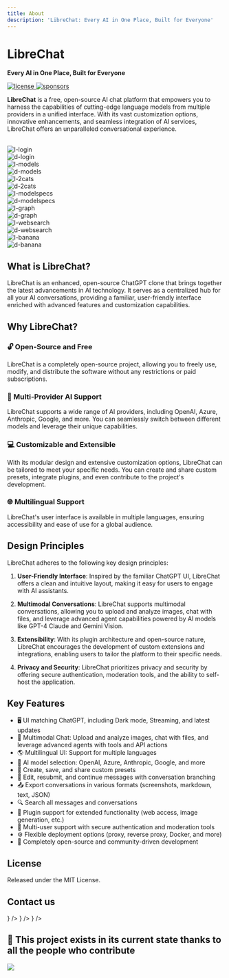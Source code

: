 ```yaml
---
title: About
description: 'LibreChat: Every AI in One Place, Built for Everyone'
---
```



<div style={{ marginBottom: '-10px', marginTop: '20px' }}>
  <LCLogo />
</div>

# LibreChat

**Every AI in One Place, Built for Everyone**

<p className="_flex _h-6 _mt-4 _gap-2">
  <a href="https://github.com/danny-avila/LibreChat/blob/main/LICENSE" target="_blank">
    <img
      alt="license"
      src="https://img.shields.io/github/license/danny-avila/LibreChat?style=for-the-badge&logo=github&logoColor=white&labelColor=000000"
      loading="lazy"
      decoding="async"
    ></img>
  </a>
  <a aria-label="Sponsors" href="https://github.com/sponsors/danny-avila" target="_blank">
    <img
      alt="sponsors"
      src="https://img.shields.io/badge/SPONSORS-red.svg?style=for-the-badge&logo=github-sponsors&logoColor=white&labelColor=000000&logoWidth=20"
      loading="lazy"
      decoding="async"
    ></img>
  </a>
</p>

**LibreChat** is a free, open-source AI chat platform that empowers you to harness the capabilities of cutting-edge language models from multiple providers in a unified interface. With its vast customization options, innovative enhancements, and seamless integration of AI services, LibreChat offers an unparalleled conversational experience.

<div>&nbsp;</div>

<div style={{ maxWidth: '100%', margin: 'auto' }}>
  <Carousel autoplay animationDuration={4000} perView={1}>
    <div style={{ display: 'flex', justifyContent: 'center', alignItems: 'center' }}>
      <div className="image-light-theme">
        <img src="https://github.com/danny-avila/LibreChat/assets/32828263/7fd1602d-6c93-487c-913c-1551e4e5a421" alt="l-login" style={{ maxWidth: '40%', height: 'auto', borderRadius: '20px' }} />
      </div>
      <div className="image-dark-theme">
        <img src="https://github.com/danny-avila/LibreChat/assets/32828263/68407d02-480c-493e-93b1-1c4e2753d4bb" alt="d-login" style={{ maxWidth: '40%', height: 'auto', borderRadius: '20px' }} />
      </div>
    </div>
    <div style={{ display: 'flex', justifyContent: 'center', alignItems: 'center' }}>
      <div className="image-light-theme">
        <img src="https://github.com/danny-avila/LibreChat/assets/32828263/0f231e74-bca5-462a-9ed9-4a8245666ddd" alt="l-models" style={{ maxWidth: '40%', height: 'auto', borderRadius: '20px' }} />
      </div>
      <div className="image-dark-theme">
        <img src="https://github.com/danny-avila/LibreChat/assets/32828263/c11047fd-e297-4063-a3f9-cae7a5d01d59" alt="d-models" style={{ maxWidth: '40%', height: 'auto', borderRadius: '20px' }} />
      </div>
    </div>
    <div style={{ display: 'flex', justifyContent: 'center', alignItems: 'center' }}>
      <div className="image-light-theme">
        <img src="https://github.com/danny-avila/LibreChat/assets/32828263/ca038204-61e7-44ac-9e6a-3a9758928171" alt="l-2cats" style={{ maxWidth: '40%', height: 'auto', borderRadius: '20px' }} />
      </div>
      <div className="image-dark-theme">
        <img src="https://github.com/danny-avila/LibreChat/assets/32828263/7b2552a6-8a00-4f4b-8b32-869f62a7841a" alt="d-2cats" style={{ maxWidth: '40%', height: 'auto', borderRadius: '20px' }} />
      </div>
    </div>
    <div style={{ display: 'flex', justifyContent: 'center', alignItems: 'center' }}>
      <div className="image-light-theme">
        <img src="https://github.com/danny-avila/LibreChat/assets/32828263/7c6b6641-d303-473d-bbdc-befbd0453de3" alt="l-modelspecs" style={{ maxWidth: '40%', height: 'auto', borderRadius: '20px' }} />
      </div>
      <div className="image-dark-theme">
        <img src="https://github.com/danny-avila/LibreChat/assets/32828263/946c4801-07e4-4b87-922b-2152baa60fdf" alt="d-modelspecs" style={{ maxWidth: '40%', height: 'auto', borderRadius: '20px' }} />
      </div>
    </div>
    <div style={{ display: 'flex', justifyContent: 'center', alignItems: 'center' }}>
      <div className="image-light-theme">
        <img src="https://github.com/danny-avila/LibreChat/assets/32828263/936f4823-6c52-449a-bc36-45aa0b8d5971" alt="l-graph" style={{ maxWidth: '40%', height: 'auto', borderRadius: '20px' }} />
      </div>
      <div className="image-dark-theme">
        <img src="https://github.com/danny-avila/LibreChat/assets/32828263/fd7010e6-5df5-4990-8eff-1521b6b02139" alt="d-graph" style={{ maxWidth: '40%', height: 'auto', borderRadius: '20px' }} />
      </div>
    </div>
    <div style={{ display: 'flex', justifyContent: 'center', alignItems: 'center' }}>
      <div className="image-light-theme">
        <img src="https://github.com/danny-avila/LibreChat/assets/32828263/169a452c-32be-4b48-b68a-7571ef9e672c" alt="l-websearch" style={{ maxWidth: '40%', height: 'auto', borderRadius: '20px' }} />
      </div>
      <div className="image-dark-theme">
        <img src="https://github.com/danny-avila/LibreChat/assets/32828263/d235d81f-319e-4dbe-8f70-d53d6813771b" alt="d-websearch" style={{ maxWidth: '40%', height: 'auto', borderRadius: '20px' }} />
      </div>
    </div>
    <div style={{ display: 'flex', justifyContent: 'center', alignItems: 'center' }}>
      <div className="image-light-theme">
        <img src="https://github.com/danny-avila/LibreChat/assets/32828263/9473cec0-0b29-4785-b82d-c92cb58a970d" alt="l-banana" style={{ maxWidth: '40%', height: 'auto', borderRadius: '20px' }} />
      </div>
      <div className="image-dark-theme">
        <img src="https://github.com/danny-avila/LibreChat/assets/32828263/3e8c742d-7ad1-4649-8fe9-3114bcfa6849" alt="d-banana" style={{ maxWidth: '40%', height: 'auto', borderRadius: '20px' }} />
      </div>
    </div>
  </Carousel>
</div>

## What is LibreChat?

LibreChat is an enhanced, open-source ChatGPT clone that brings together the latest advancements in AI technology. It serves as a centralized hub for all your AI conversations, providing a familiar, user-friendly interface enriched with advanced features and customization capabilities.

## Why LibreChat?

### 🔓 Open-Source and Free

LibreChat is a completely open-source project, allowing you to freely use, modify, and distribute the software without any restrictions or paid subscriptions.

### 🤖 Multi-Provider AI Support

LibreChat supports a wide range of AI providers, including OpenAI, Azure, Anthropic, Google, and more. You can seamlessly switch between different models and leverage their unique capabilities.

### 💻 Customizable and Extensible

With its modular design and extensive customization options, LibreChat can be tailored to meet your specific needs. You can create and share custom presets, integrate plugins, and even contribute to the project's development.

### 🌐 Multilingual Support

LibreChat's user interface is available in multiple languages, ensuring accessibility and ease of use for a global audience.

## Design Principles

LibreChat adheres to the following key design principles:

1. **User-Friendly Interface**: Inspired by the familiar ChatGPT UI, LibreChat offers a clean and intuitive layout, making it easy for users to engage with AI assistants.

2. **Multimodal Conversations**: LibreChat supports multimodal conversations, allowing you to upload and analyze images, chat with files, and leverage advanced agent capabilities powered by AI models like GPT-4 Claude and Gemini Vision.

3. **Extensibility**: With its plugin architecture and open-source nature, LibreChat encourages the development of custom extensions and integrations, enabling users to tailor the platform to their specific needs.

4. **Privacy and Security**: LibreChat prioritizes privacy and security by offering secure authentication, moderation tools, and the ability to self-host the application.

## Key Features

- 🖥️ UI matching ChatGPT, including Dark mode, Streaming, and latest updates
- 💬 Multimodal Chat: Upload and analyze images, chat with files, and leverage advanced agents with tools and API actions
- 🌎 Multilingual UI: Support for multiple languages
- 🤖 AI model selection: OpenAI, Azure, Anthropic, Google, and more
- 💾 Create, save, and share custom presets
- 🔄 Edit, resubmit, and continue messages with conversation branching
- 📤 Export conversations in various formats (screenshots, markdown, text, JSON)
- 🔍 Search all messages and conversations
- 🔌 Plugin support for extended functionality (web access, image generation, etc.)
- 👥 Multi-user support with secure authentication and moderation tools
- ⚙️ Flexible deployment options (proxy, reverse proxy, Docker, and more)
- 📖 Completely open-source and community-driven development

## License

Released under the MIT License.

## Contact us

<Cards num={3}>
  <Cards.Card title="GitHub Discussions" href="/gh-discussions" icon={<Github />} />
  <Cards.Card title="Discord" href="/discord" icon={<Discord />} />
  <Cards.Card title="contact@librechat.ai" href="mailto:contact@librechat.ai" icon={<Mail />} />
</Cards>

## 💖 This project exists in its current state thanks to all the people who contribute

<a href="https://github.com/danny-avila/LibreChat/graphs/contributors">
  <img src="https://contrib.rocks/image?repo=danny-avila/LibreChat" />
</a>
